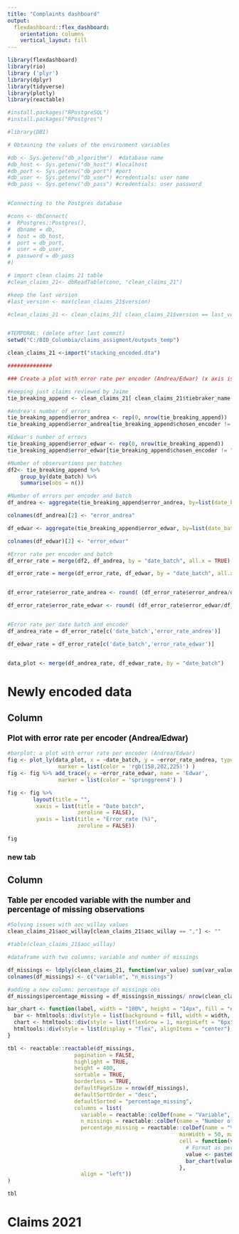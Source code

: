 ```yaml
---
title: "Complaints dashboard"
output: 
  flexdashboard::flex_dashboard:
    orientation: columns
    vertical_layout: fill
---
```


```r
library(flexdashboard)
library(rio)
library ('plyr')
library(dplyr)
library(tidyverse)
library(plotly)
library(reactable)
```


```r
#install.packages("RPostgreSQL")
#install.packages("RPostgres")
```

```r

#library(DBI)

# Obtaining the values of the environment variables

#db <- Sys.getenv("db_algorithm")  #database name
#db_host <- Sys.getenv("db_host") #localhost
#db_port <- Sys.getenv("db_port") #port
#db_user <- Sys.getenv("db_user") #credentials: user name
#db_pass <- Sys.getenv("db_pass") #credentials: user password


#Connecting to the Postgres database

#conn <- dbConnect(
#  RPostgres::Postgres(),
#  dbname = db,
#  host = db_host,
#  port = db_port,
#  user = db_user,
#  password = db_pass
#)

```


```r
# import clean claims 21 table 
#clean_claims_21<- dbReadTable(conn, "clean_claims_21")

#keep the last version
#last_version <- max(clean_claims_21$version)

#clean_claims_21 <- clean_claims_21[ clean_claims_21$version == last_version, ]



```


```r

#TEMPORAL: (delete after last commit)
setwd("C:/BID_Columbia/claims_assigment/outputs_temp")

clean_claims_21 <-import("stacking_encoded.dta")

##############

### Create a plot with error rate per encoder (Andrea/Edwar) (x axis is for number of batch, y for the error rate)

#keeping just claims reviewed by Jaime
tie_breaking_append <- clean_claims_21[ clean_claims_21$tiebraker_name == "Jaime", ]

#Andrea's number of errors
tie_breaking_append$error_andrea <- rep(0, nrow(tie_breaking_append))
tie_breaking_append$error_andrea[tie_breaking_append$chosen_encoder != "Andrea" & tie_breaking_append$chosen_encoder != "Andrea/Edwar"] <- 1

#Edwar's number of errors
tie_breaking_append$error_edwar <- rep(0, nrow(tie_breaking_append))
tie_breaking_append$error_edwar[tie_breaking_append$chosen_encoder != "Edwar" & tie_breaking_append$chosen_encoder != "Andrea/Edwar"] <- 1

#Number of observartions per batches
df2<- tie_breaking_append %>%
    group_by(date_batch) %>%
    summarise(obs = n()) 

#Number of errors per encoder and batch
df_andrea <- aggregate(tie_breaking_append$error_andrea, by=list(date_batch=tie_breaking_append$date_batch), FUN=sum)

colnames(df_andrea)[2] <- "error_andrea"

df_edwar <- aggregate(tie_breaking_append$error_edwar, by=list(date_batch=tie_breaking_append$date_batch), FUN=sum)

colnames(df_edwar)[2] <- "error_edwar"

#Error rate per encoder and batch
df_error_rate = merge(df2, df_andrea, by = "date_batch", all.x = TRUE)

df_error_rate = merge(df_error_rate, df_edwar, by = "date_batch", all.x = TRUE)


df_error_rate$error_rate_andrea <- round( (df_error_rate$error_andrea/df_error_rate$obs)*100 , 1)

df_error_rate$error_rate_edwar <- round( (df_error_rate$error_edwar/df_error_rate$obs)*100 , 1)


#Error rate per date batch and encoder
df_andrea_rate = df_error_rate[c('date_batch','error_rate_andrea')]

df_edwar_rate = df_error_rate[c('date_batch','error_rate_edwar')]


data_plot <- merge(df_andrea_rate, df_edwar_rate, by = "date_batch")
```



Newly encoded data
=====================================  

   
Column {data-width=500}
-------------------------------------

### <b><font face="Arial" size="4px" color="#000000">Plot with error rate per encoder (Andrea/Edwar)</font></b>  


```r
#barplot: a plot with error rate per encoder (Andrea/Edwar)
fig <- plot_ly(data_plot, x = ~date_batch, y = ~error_rate_andrea, type = 'bar',  name = 'Andrea',
                marker = list(color = 'rgb(158,202,225)') )
fig <- fig %>% add_trace(y = ~error_rate_edwar, name = 'Edwar',
                marker = list(color = 'springgreen4') )         

fig <- fig %>% 
        layout(title = "",
         xaxis = list(title = "Date batch",
                      zeroline = FALSE),
         yaxis = list(title = "Error rate (%)",
                      zeroline = FALSE))

fig
```


### new tab



Column {data-width=500}
-------------------------------------

### <b><font face="Arial" size="4px" color="#000000">Table per encoded variable with the number and percentage of missing observations</font></b>  


```r

#Solving issues with aoc_willay values
clean_claims_21$aoc_willay[clean_claims_21$aoc_willay == ","] <- ""

#table(clean_claims_21$aoc_willay)

#dataframe with two columns: variable and number of missings

df_missings <- ldply(clean_claims_21, function(var_value) sum(var_value ==""))
colnames(df_missings) <- c("variable", "n_missings")

#adding a new column: percentage of missings obs 
df_missings$percentage_missing = df_missings$n_missings/ nrow(clean_claims_21)
```


```r
bar_chart <- function(label, width = "100%", height = "14px", fill = "#00bfc4", background = NULL) {
  bar <- htmltools::div(style = list(background = fill, width = width, height = height))
  chart <- htmltools::div(style = list(flexGrow = 1, marginLeft = "6px", background = background), bar)
  htmltools::div(style = list(display = "flex", alignItems = "center"), label, chart)
}

tbl <- reactable::reactable(df_missings,
                     pagination = FALSE,
                     highlight = TRUE,
                     height = 400,
                     sortable = TRUE,
                     borderless = TRUE,
                     defaultPageSize = nrow(df_missings),
                     defaultSortOrder = "desc",
                     defaultSorted = "percentage_missing",
                     columns = list(
                       variable = reactable::colDef(name = "Variable", minWidth = 50, maxWidth = 100),
                       n_missings = reactable::colDef(name = "Number of missings",  minWidth = 50, maxWidth = 100),
                       percentage_missing = reactable::colDef(name = "% missings",  
                                                      minWidth = 50, maxWidth = 200,
                                                      cell = function(value) {
                                                        # Format as percentages with 1 decimal place
                                                        value <- paste0(format(round(value * 100, 2), nsmall = 1), "%")
                                                        bar_chart(value, width = value, fill = "red", background = "#e1e1e1")
                                                      },
                       align = "left"))
)

tbl
```






Claims 2021
=====================================  

